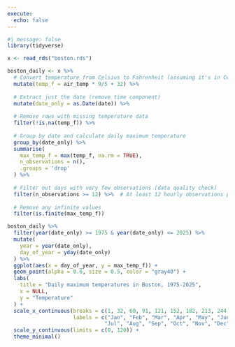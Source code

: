 ```yaml
---
execute: 
  echo: false
---
```



```r
#| message: false
library(tidyverse)

x <- read_rds("boston.rds")
```


```r
boston_daily <- x %>%
  # Convert temperature from Celsius to Fahrenheit (assuming it's in Celsius)
  mutate(temp_f = air_temp * 9/5 + 32) %>%
  
  # Extract just the date (remove time component)
  mutate(date_only = as.Date(date)) %>%
  
  # Remove rows with missing temperature data
  filter(!is.na(temp_f)) %>%
  
  # Group by date and calculate daily maximum temperature
  group_by(date_only) %>%
  summarise(
    max_temp_f = max(temp_f, na.rm = TRUE),
    n_observations = n(),
    .groups = 'drop'
  ) %>%
  
  # Filter out days with very few observations (data quality check)
  filter(n_observations >= 12) %>%  # At least 12 hourly observations per day
  
  # Remove any infinite values
  filter(is.finite(max_temp_f))
```




```r
boston_daily %>%
  filter(year(date_only) >= 1975 & year(date_only) <= 2025) %>%
  mutate(
    year = year(date_only),
    day_of_year = yday(date_only)
  ) %>%
  ggplot(aes(x = day_of_year, y = max_temp_f)) +
  geom_point(alpha = 0.6, size = 0.5, color = "gray40") +
  labs(
    title = "Daily maximum temperatures in Boston, 1975-2025",
    x = NULL,
    y = "Temperature"
  ) +
  scale_x_continuous(breaks = c(1, 32, 60, 91, 121, 152, 182, 213, 244, 274, 305, 335),
                     labels = c("Jan", "Feb", "Mar", "Apr", "May", "Jun", 
                               "Jul", "Aug", "Sep", "Oct", "Nov", "Dec")) +
  scale_y_continuous(limits = c(0, 120)) +
  theme_minimal()
```
